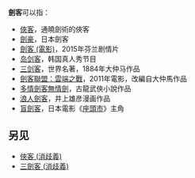 '''劍客'''可以指：

* [[俠客|俠客]]，通曉劍術的俠客
* [[劍豪|劍豪]]，日本劍客
* [[劍客_(電影)|劍客 (電影)]]，2015年芬兰剧情片
* [[岛剑客|岛剑客]]，韩国真人秀节目
* [[三剑客|三剑客]]，世界名著，1884年大仲马作品
* [[劍客聯盟：雲端之戰|劍客聯盟：雲端之戰]]，2011年電影，改編自大仲馬作品
* [[多情劍客無情劍|多情劍客無情劍]]，古龍武俠小說作品
* [[浪人劍客|浪人劍客]]，井上雄彦漫画作品
* [[盲劍客|盲劍客]]，日本電影《[[座頭市|座頭市]]》主角

==另见==
* [[俠客_(消歧義)|俠客 (消歧義)]]
* [[三劍客_(消歧義)|三劍客 (消歧義)]]

{{disambig|Cat=二字消歧義}}